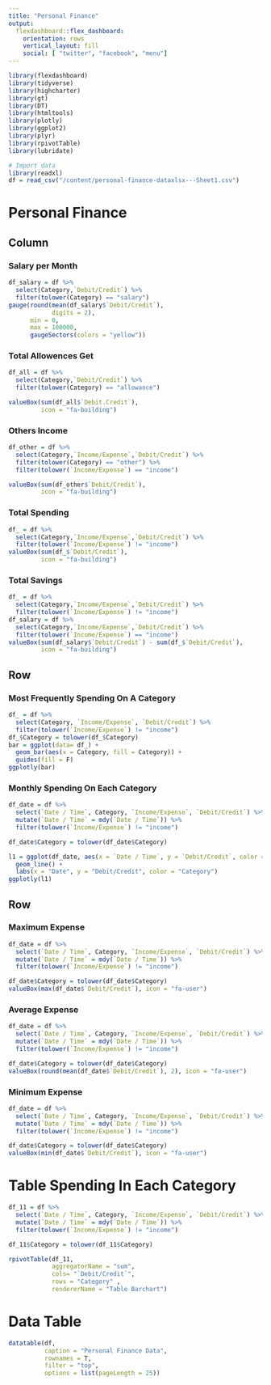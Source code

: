 ---
title: "Personal Finance"
output: 
  flexdashboard::flex_dashboard:
    orientation: rows
    vertical_layout: fill
    social: [ "twitter", "facebook", "menu"]
---
```{r setup, include=FALSE}
library(flexdashboard)
library(tidyverse)
library(highcharter)
library(gt)
library(DT)
library(htmltools)
library(plotly)
library(ggplot2)
library(plyr)
library(rpivotTable)
library(lubridate)
```


```{r}
# Import data
library(readxl)
df = read_csv("/content/personal-finance-dataxlsx---Sheet1.csv")
```

Personal Finance
=======================================================================

Column
-----------------------------------------------------------------------

### **Salary per Month**
```{r}
df_salary = df %>%
  select(Category,`Debit/Credit`) %>%
  filter(tolower(Category) == "salary")
gauge(round(mean(df_salary$`Debit/Credit`),
            digits = 2),
      min = 0,
      max = 100000,
      gaugeSectors(colors = "yellow"))
```

### Total Allowences Get

```{r}
df_all = df %>%
  select(Category,`Debit/Credit`) %>%
  filter(tolower(Category) == "allowance")

valueBox(sum(df_all$`Debit.Credit`),
         icon = "fa-building")
```

### Others Income

```{r}
df_other = df %>%
  select(Category,`Income/Expense`,`Debit/Credit`) %>%
  filter(tolower(Category) == "other") %>%
  filter(tolower(`Income/Expense`) == "income")

valueBox(sum(df_other$`Debit/Credit`),
         icon = "fa-building")

```

### Total Spending

```{r}
df_ = df %>%
  select(Category,`Income/Expense`,`Debit/Credit`) %>%
  filter(tolower(`Income/Expense`) != "income")
valueBox(sum(df_$`Debit/Credit`),
         icon = "fa-building")
```

### Total Savings

```{r}
df_ = df %>%
  select(Category,`Income/Expense`,`Debit/Credit`) %>%
  filter(tolower(`Income/Expense`) != "income")
df_salary = df %>%
  select(Category,`Income/Expense`,`Debit/Credit`) %>%
  filter(tolower(`Income/Expense`) == "income")
valueBox(sum(df_salary$`Debit/Credit`) - sum(df_$`Debit/Credit`),
         icon = "fa-building")
```


Row
-----------------------------------------------------------

### **Most Frequently Spending On A Category**

```{r}
df_ = df %>%
  select(Category, `Income/Expense`, `Debit/Credit`) %>%
  filter(tolower(`Income/Expense`) != "income")
df_$Category = tolower(df_$Category)
bar = ggplot(data= df_) +
  geom_bar(aes(x = Category, fill = Category)) +
  guides(fill = F)
ggplotly(bar)

```

### **Monthly Spending On Each Category**

```{r}
df_date = df %>%
  select(`Date / Time`, Category, `Income/Expense`, `Debit/Credit`) %>%
  mutate(`Date / Time` = mdy(`Date / Time`)) %>%   
  filter(tolower(`Income/Expense`) != "income")

df_date$Category = tolower(df_date$Category)

l1 = ggplot(df_date, aes(x = `Date / Time`, y = `Debit/Credit`, color = Category)) +
  geom_line() +
  labs(x = "Date", y = "Debit/Credit", color = "Category")
ggplotly(l1)

```

Row
-----------------------------------------------------------------------

### Maximum Expense

```{r}
df_date = df %>%
  select(`Date / Time`, Category, `Income/Expense`, `Debit/Credit`) %>%
  mutate(`Date / Time` = mdy(`Date / Time`)) %>%   
  filter(tolower(`Income/Expense`) != "income")

df_date$Category = tolower(df_date$Category)
valueBox(max(df_date$`Debit/Credit`), icon = "fa-user")
```

### Average Expense

```{r}
df_date = df %>%
  select(`Date / Time`, Category, `Income/Expense`, `Debit/Credit`) %>%
  mutate(`Date / Time` = mdy(`Date / Time`)) %>%   
  filter(tolower(`Income/Expense`) != "income")

df_date$Category = tolower(df_date$Category)
valueBox(round(mean(df_date$`Debit/Credit`), 2), icon = "fa-user")
```

### Minimum Expense

```{r}
df_date = df %>%
  select(`Date / Time`, Category, `Income/Expense`, `Debit/Credit`) %>%
  mutate(`Date / Time` = mdy(`Date / Time`)) %>%  
  filter(tolower(`Income/Expense`) != "income")

df_date$Category = tolower(df_date$Category)
valueBox(min(df_date$`Debit/Credit`), icon = "fa-user")
```
Table Spending In Each Category
==========================================================

```{r}
df_11 = df %>%
  select(`Date / Time`, Category, `Income/Expense`, `Debit/Credit`) %>%
  mutate(`Date / Time` = mdy(`Date / Time`)) %>%   
  filter(tolower(`Income/Expense`) != "income")

df_11$Category = tolower(df_11$Category)

rpivotTable(df_11,
            aggregatorName = "sum",
            cols= "`Debit/Credit`",
            rows = "Category" ,
            rendererName = "Table Barchart")

```

Data Table
=============================================================

```{r}
datatable(df,
          caption = "Personal Finance Data",
          rownames = T,
          filter = "top",
          options = list(pageLength = 25))
```